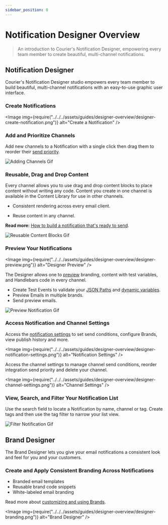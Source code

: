 ```yaml
---
sidebar_position: 0
---
```



# Notification Designer Overview

>An introduction to Courier's Notification Designer, empowering every team member to create beautiful, multi-channel notifications.

## Notification Designer

Courier's Notification Designer studio empowers every team member to build beautiful, multi-channel notifications with an easy-to-use graphic user interface.

### Create Notifications

<Image
  img={require("../../../assets/guides/designer-overview/designer-create-notification.png")}
  alt="Create a Notification"
/>

### Add and Prioritize Channels

Add new channels to a Notification with a single click then drag them to reorder their [send priority](../../../platform/sending/channel-priority.mdx).

<GifWrapper width={916} height={620} caption="Add a Channel to Your Notifications">

![Adding Channels Gif](../../../assets/guides/designer-overview/designer-select-channel.gif)

</GifWrapper>

### Reusable, Drag and Drop Content

Every channel allows you to use drag and drop content blocks to place content without writing any code. Content you create in one channel is available in the Content Library for use in other channels.

- Consistent rendering across every email client.

- Reuse content in any channel. 

**Read more:** [How to build a notification that's ready to send](design-a-notification.mdx).

<GifWrapper width={1011} height={616} caption="Reusable Content Blocks">

![Reusable Content Blocks Gif](../../../assets/guides/designer-overview/designer-reusable-content.gif)

</GifWrapper>

### Preview Your Notifications

<Image
  img={require("../../../assets/guides/designer-overview/designer-preview.png")}
  alt="Designer Preview"
/>

The Designer allows one to [preview](how-to-preview-notification.mdx) branding, content with test variables, and Handlebars code in every channel.

- Create Test Events to validate your [JSON Paths](https://help.courier.com/en/articles/4339703-json-paths-and-variables-basics) and [dynamic variables](https://help.courier.com/en/articles/4260757-using-variables-to-insert-data-into-a-notification). <!-- Link follow-up doc -->
- Preview Emails in multiple brands.
- Send preview emails.

<GifWrapper width={710} height={755} caption="Preview Notification">

![Preview Notification Gif](../../../assets/guides/designer-overview/designer-preview-brand.gif)

</GifWrapper>

### Access Notification and Channel Settings

Access the [notification settings](https://help.courier.com/en/articles/4333977-notification-settings-overview) to set send conditions, configure Brands, view publish history and more. <!-- Link follow-up doc -->

<Image
  img={require("../../../assets/guides/designer-overview/designer-notification-settings.png")}
  alt="Notification Settings"
/>

Access the channel settings to manage channel send conditions, reorder integration send priority and delete your channel.

<Image
  img={require("../../../assets/guides/designer-overview/designer-channel-settings.png")}
  alt="Channel Settings"
/>

### View, Search, and Filter Your Notification List

Use the search field to locate a Notification by name, channel or tag. Create tags and then use the tag filter to narrow your list view.

<GifWrapper width={1018} height={538} caption="Filter Your Notifications">

![Filter Notification Gif](../../../assets/guides/designer-overview/designer-filter.gif)

</GifWrapper>

## Brand Designer

The Brand Designer lets you give your email notifications a consistent look and feel for you and your customers.

### Create and Apply Consistent Branding Across Notifications

- Branded email templates
- Reusable brand code snippets 
- White-labeled email branding

Read more about [customizing and using Brands](../brands/how-to-use-brands-to-customize.mdx).

<Image
  img={require("../../../assets/guides/designer-overview/designer-branding.png")}
  alt="Brand Designer"
/>